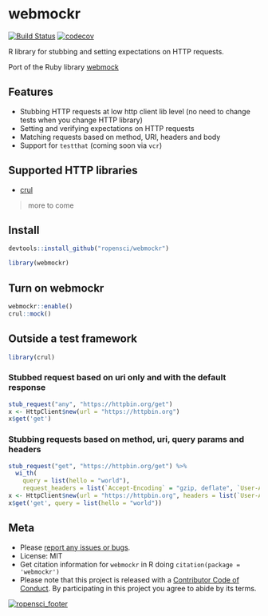 webmockr
========

[![Build Status](https://travis-ci.org/ropensci/webmockr.svg?branch=master)](https://travis-ci.org/ropensci/webmockr)
[![codecov](https://codecov.io/gh/ropensci/webmockr/branch/master/graph/badge.svg)](https://codecov.io/gh/ropensci/webmockr)

R library for stubbing and setting expectations on HTTP requests.

Port of the Ruby library [webmock](https://github.com/bblimke/webmock)


## Features

* Stubbing HTTP requests at low http client lib level (no need to change tests when you change HTTP library)
* Setting and verifying expectations on HTTP requests
* Matching requests based on method, URI, headers and body
* Support for `testthat` (coming soon via `vcr`)

## Supported HTTP libraries

* [crul](https://github.com/ropensci/crul)

> more to come

## Install

```r
devtools::install_github("ropensci/webmockr")
```

```r
library(webmockr)
```

## Turn on webmockr

```r
webmockr::enable()
crul::mock()
```

## Outside a test framework

```r
library(crul)
```

### Stubbed request based on uri only and with the default response

```r
stub_request("any", "https://httpbin.org/get")
x <- HttpClient$new(url = "https://httpbin.org")
x$get('get')
```

### Stubbing requests based on method, uri, query params and headers

```r
stub_request("get", "https://httpbin.org/get") %>%
  wi_th(
    query = list(hello = "world"),
    request_headers = list(`Accept-Encoding` = "gzip, deflate", `User-Agent` = 'R'))
x <- HttpClient$new(url = "https://httpbin.org", headers = list(`User-Agent` = 'R'))
x$get('get', query = list(hello = "world"))
```

## Meta

* Please [report any issues or bugs](https://github.com/ropensci/webmockr/issues).
* License: MIT
* Get citation information for `webmockr` in R doing `citation(package = 'webmockr')`
* Please note that this project is released with a [Contributor Code of Conduct](CONDUCT.md).
By participating in this project you agree to abide by its terms.

[![ropensci_footer](https://ropensci.org/public_images/github_footer.png)](https://ropensci.org)
